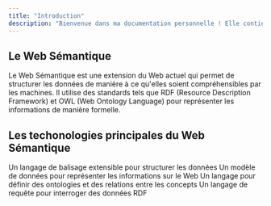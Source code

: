 ```yaml
---
title: "Introduction"
description: "Bienvenue dans ma documentation personnelle ! Elle contient des informations sur mes développements personnels, mes projets et mes outils préférés."
---
```


## Le Web Sémantique

Le Web Sémantique est une extension du Web actuel qui permet de structurer les données de manière à ce qu'elles soient compréhensibles par les machines. Il utilise des standards tels que RDF (Resource Description Framework) et OWL (Web Ontology Language) pour représenter les informations de manière formelle.

## Les techonologies principales du Web Sémantique

<CardGroup cols={2}>
  <Card title="XML" icon="file-code" href="https://wikipedia.org/wiki/XML">
    Un langage de balisage extensible pour structurer les données
  </Card>
  <Card title="RDF" icon="file-code" href="https://wikipedia.org/wiki/Resource_Description_Framework">
    Un modèle de données pour représenter les informations sur le Web
  </Card>
  <Card title="OWL" icon="file-code" href="https://wikipedia.org/wiki/Web_Ontology_Language">
    Un langage pour définir des ontologies et des relations entre les concepts
  </Card>
  <Card title="SPARQL" icon="file-code" href="https://wikipedia.org/wiki/SPARQL">
    Un langage de requête pour interroger des données RDF
  </Card>
</CardGroup>